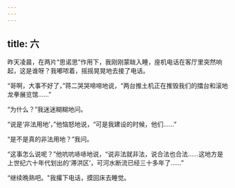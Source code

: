 ```yaml
---
---
---
```

title: 六
---





昨天凌晨，在两片“思诺思”作用下，我刚刚蒙眬入睡，座机电话在客厅里突然响起，这是谁呀？我嘟哝着，摇摇晃晃地去接了电话。

“哥啊，大事不好了，”蒋二哭哭啼啼地说，“两台推土机正在推毁我们的擂台和滚地龙拳展览馆……”

“为什么？”我迷迷糊糊地问。

“说是‘非法用地’，”他恼怒地说，“可是我建设的时候，他们……”

“是不是真的非法用地？”我问。

“这事怎么说呢？”他吭吭哧哧地说，“说非法就非法，说合法也合法……这地方是上世纪六十年代划出的‘滞洪区’，可河水断流已经三十多年了……”

“继续晩熟吧。"我撂下电话，摸回床去睡觉。